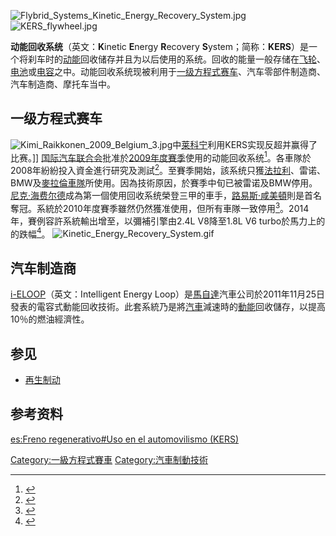 [[File:Flybrid_Systems_Kinetic_Energy_Recovery_System.jpg|thumb]]
[[File:KERS_flywheel.jpg|thumb]]

'''动能回收系统'''（英文：'''K'''inetic '''E'''nergy '''R'''ecovery '''S'''ystem；简称：'''KERS'''）是一个将刹车时的[[动能|动能]]回收储存并且为以后使用的系统。回收的能量一般存储在[[飞轮|飞轮]]、[[电池|电池]]或[[电容|电容]]之中。动能回收系统现被利用于[[一级方程式赛车|一级方程式赛车]]、汽车零部件制造商、汽车制造商、摩托车当中。

==一级方程式赛车==
[[File:Kimi_Raikkonen_2009_Belgium_3.jpg|thumb]]中[[莱科宁|莱科宁]]利用KERS实现反超并赢得了比赛。]]
[[国际汽车联合会|国际汽车联合会]]批准於[[2009年世界一级方程式锦标赛|2009年度賽季]]使用{{convert|60|kW}}的动能回收系统<ref>{{cite web | url =http://www.fia.com/resources/documents/1151088479__2009_F1_TECHNICAL_REGULATIONS.pdf | format =PDF | title =2009 Formula One Technical Regulations | publisher =Fédération Internationale de l'Automobile | date =December 22, 2006 | access-date =2006-12-22 | url-status =dead | archive-url =https://web.archive.org/web/20080625190106/http://www.fia.com/resources/documents/1151088479__2009_F1_TECHNICAL_REGULATIONS.pdf | archive-date =June 25, 2008 }}</ref>。各車隊於2008年紛紛投入資金進行研究及測試<ref>{{cite web|url=http://www.fia.com/resources/documents/1151088479__2009_F1_TECHNICAL_REGULATIONS.pdf|format=PDF|title=2009 FORMULA ONE TECHNICAL REGULATIONS|publisher=Fédération Internationale de l'Automobile|author=FIA management|date=December 22, 2006|access-date=2008-07-08|url-status=dead|archive-url=https://web.archive.org/web/20080625190106/http://www.fia.com/resources/documents/1151088479__2009_F1_TECHNICAL_REGULATIONS.pdf|archive-date=June 25, 2008}}</ref>。至賽季開始，該系统只獲[[法拉利車隊|法拉利]]、雷诺、BMW及[[麥拉倫車隊|麥拉倫車隊]]所使用。因為技術原因，於賽季中旬已被雷诺及BMW停用。[[尼克·海费尔德|尼克·海费尔德]]成為第一個使用回收系统榮登三甲的車手，[[路易斯·咸美頓|路易斯·咸美頓]]則是首名奪冠。系統於2010年度賽季雖然仍然獲准使用，但所有車隊一致停用<ref>{{cite web |url=http://www.formula1.com/inside_f1/understanding_the_sport/8763.html |title=Kinetic Energy Recovery Systems (KERS) |publisher=Formula One |access-date=2010-08-14 |url-status=dead |archive-url=https://web.archive.org/web/20100706214811/http://www.formula1.com/inside_f1/understanding_the_sport/8763.html |archive-date=6 July 2010}}</ref>。2014年，賽例容許系統輸出增至{{convert|120|kW}}，以彌補引擎由2.4L V8降至1.8L V6 turbo於馬力上的的跌幅<ref>{{cite news|url=http://news.bbc.co.uk/sport1/hi/motorsport/formula_one/8229449.stm|title=Raikkonen wins exciting Spa duel|publisher=BBC|date=August 30, 2009|access-date=2009-08-30|first=Chris|last=Whyatt|archive-date=2014-05-17|archive-url=https://web.archive.org/web/20140517122254/http://news.bbc.co.uk/sport1/hi/motorsport/formula_one/8229449.stm|dead-url=no}}</ref>。
[[File:Kinetic_Energy_Recovery_System.gif|thumb]]

==汽车制造商==
[[i-ELOOP動能回收系統|i-ELOOP]]（英文：Intelligent Energy Loop）是[[馬自達|馬自達]]汽車公司於2011年11月25日發表的電容式動能回收技術。此套系統乃是將[[汽車|汽車]]減速時的[[動能|動能]]回收儲存，以提高10％的燃油經濟性。

==参见==
* [[再生制动|再生制动]]

==参考资料==
{{reflist}}

[[Category:一級方程式賽車|Category:一級方程式賽車]]
[[Category:汽車制動技術|Category:汽車制動技術]]

[[es:Freno_regenerativo#Uso_en_el_automovilismo_(KERS)|es:Freno regenerativo#Uso en el automovilismo (KERS)]]